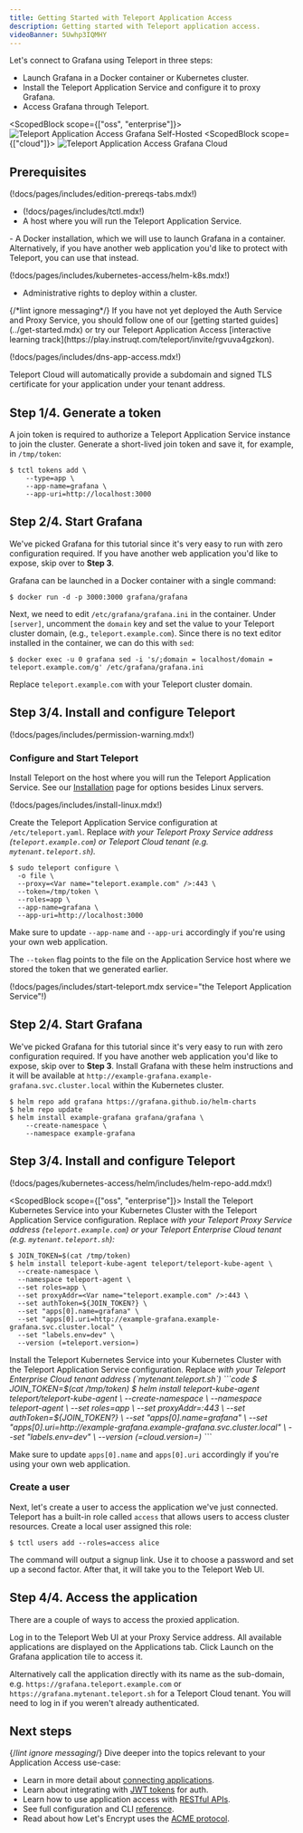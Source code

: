 ```yaml
---
title: Getting Started with Teleport Application Access
description: Getting started with Teleport application access.
videoBanner: 5Uwhp3IQMHY
---
```


Let's connect to Grafana using Teleport in three steps:

- Launch Grafana in a Docker container or Kubernetes cluster.
- Install the Teleport Application Service and configure it to proxy Grafana.
- Access Grafana through Teleport.

<ScopedBlock scope={["oss", "enterprise"]}>
![Teleport Application Access Grafana Self-Hosted](../../img/application-access/grafana_selfhosted.png)
</ScopedBlock>
<ScopedBlock scope={["cloud"]}>
![Teleport Application Access Grafana Cloud](../../img/application-access/grafana_cloud.png)
</ScopedBlock>

## Prerequisites

(!docs/pages/includes/edition-prereqs-tabs.mdx!)

- (!docs/pages/includes/tctl.mdx!)
- A host where you will run the Teleport Application Service.

<Tabs>
<TabItem label="Docker">
- A Docker installation, which we will use to launch Grafana in a container.
  Alternatively, if you have another web application you'd like to protect with
  Teleport, you can use that instead.
</TabItem>
<TabItem label="Kubernetes Cluster">

(!docs/pages/includes/kubernetes-access/helm-k8s.mdx!)

- Administrative rights to deploy within a cluster.

</TabItem>
</Tabs>

<Admonition type="tip" title="Not yet a Teleport user?">
{/*lint ignore messaging*/}
If you have not yet deployed the Auth Service and Proxy Service, you should
follow one of our [getting started guides](../get-started.mdx) or try our
Teleport Application Access [interactive learning track](https://play.instruqt.com/teleport/invite/rgvuva4gzkon).
</Admonition>

<Admonition type="note" title="Application Access and DNS for Self-Hosted Clusters">

(!docs/pages/includes/dns-app-access.mdx!)

Teleport Cloud will automatically provide a subdomain and signed TLS certificate
for your application under your tenant address.
</Admonition>

## Step 1/4. Generate a token

A join token is required to authorize a Teleport Application Service instance to
join the cluster. Generate a short-lived join token and save it, for example,
in `/tmp/token`:

```code
$ tctl tokens add \
    --type=app \
    --app-name=grafana \
    --app-uri=http://localhost:3000
```

<Tabs>
<TabItem label="Docker">

## Step 2/4. Start Grafana

We've picked Grafana for this tutorial since it's very easy to run with zero
configuration required. If you have another web application you'd like to
expose, skip over to **Step 3**.

Grafana can be launched in a Docker container with a single command:

```code
$ docker run -d -p 3000:3000 grafana/grafana
```

Next, we need to edit `/etc/grafana/grafana.ini` in the container. Under
`[server]`, uncomment the `domain` key and set the value to your Teleport
cluster domain, (e.g., `teleport.example.com`). Since there is no text editor
installed in the container, we can do this with `sed`:

```code
$ docker exec -u 0 grafana sed -i 's/;domain = localhost/domain = teleport.example.com/g' /etc/grafana/grafana.ini
```

Replace `teleport.example.com` with your Teleport cluster domain.

## Step 3/4. Install and configure Teleport

(!docs/pages/includes/permission-warning.mdx!)

### Configure and Start Teleport

Install Teleport on the host where you will run the Teleport Application Service. See our [Installation](../installation.mdx) page for options besides Linux servers.

(!docs/pages/includes/install-linux.mdx!)

Create the Teleport Application Service configuration at `/etc/teleport.yaml`.
Replace <Var name="teleport.example.com" /> with your Teleport Proxy Service
address (`teleport.example.com`) or Teleport Cloud tenant (e.g. `mytenant.teleport.sh`).

```code
$ sudo teleport configure \
  -o file \
  --proxy=<Var name="teleport.example.com" />:443 \
  --token=/tmp/token \
  --roles=app \
  --app-name=grafana \
  --app-uri=http://localhost:3000
```
  
Make sure to update `--app-name` and `--app-uri` accordingly if you're using your
own web application.

The `--token` flag points to the file on the Application Service host where we
stored the token that we generated earlier.

(!docs/pages/includes/start-teleport.mdx service="the Teleport Application Service"!)

</TabItem>
<TabItem label="Kubernetes cluster">

## Step 2/4. Start Grafana

We've picked Grafana for this tutorial since it's very easy to run with zero
configuration required. If you have another web application you'd like to
expose, skip over to **Step 3**. Install Grafana with these helm instructions
and it will be available at `http://example-grafana.example-grafana.svc.cluster.local`
within the Kubernetes cluster.

```code
$ helm repo add grafana https://grafana.github.io/helm-charts
$ helm repo update
$ helm install example-grafana grafana/grafana \
    --create-namespace \
    --namespace example-grafana
```

## Step 3/4. Install and configure Teleport

  (!docs/pages/kubernetes-access/helm/includes/helm-repo-add.mdx!)

<ScopedBlock scope={["oss", "enterprise"]}>
Install the Teleport Kubernetes Service into your Kubernetes Cluster
with the Teleport Application Service configuration.
Replace <Var name="teleport.example.com" /> with
your Teleport Proxy Service address (`teleport.example.com`) or your
Teleport Enterprise Cloud tenant (e.g. `mytenant.teleport.sh`):

```code
$ JOIN_TOKEN=$(cat /tmp/token)
$ helm install teleport-kube-agent teleport/teleport-kube-agent \
  --create-namespace \
  --namespace teleport-agent \
  --set roles=app \
  --set proxyAddr=<Var name="teleport.example.com" />:443 \
  --set authToken=${JOIN_TOKEN?} \
  --set "apps[0].name=grafana" \
  --set "apps[0].uri=http://example-grafana.example-grafana.svc.cluster.local" \
  --set "labels.env=dev" \
  --version (=teleport.version=)
```

</ScopedBlock>
<ScopedBlock scope={["cloud"]}>
Install the Teleport Kubernetes Service into your Kubernetes Cluster
with the Teleport Application Service configuration.
Replace <Var name="teleport.example.com" /> with
your Teleport Enterprise Cloud tenant address (`mytenant.teleport.sh`)
```code
$ JOIN_TOKEN=$(cat /tmp/token)
$ helm install teleport-kube-agent teleport/teleport-kube-agent \
  --create-namespace \
  --namespace teleport-agent \
  --set roles=app \
  --set proxyAddr=<Var name="teleport.example.com" />:443 \
  --set authToken=${JOIN_TOKEN?} \
  --set "apps[0].name=grafana" \
  --set "apps[0].uri=http://example-grafana.example-grafana.svc.cluster.local" \
  --set "labels.env=dev" \
  --version (=cloud.version=)
```
</ScopedBlock>

Make sure to update `apps[0].name` and `apps[0].uri` accordingly if you're using
your own web application.

</TabItem>
</Tabs>

### Create a user

Next, let's create a user to access the application we've just connected.
Teleport has a built-in role called `access` that allows users to access
cluster resources. Create a local user assigned this role:

```code
$ tctl users add --roles=access alice
```

The command will output a signup link. Use it to choose a password and set up a
second factor. After that, it will take you to the Teleport Web UI.

## Step 4/4. Access the application

There are a couple of ways to access the proxied application.

Log in to the Teleport Web UI at your Proxy Service address. All available
applications are displayed on the Applications tab. Click Launch on the Grafana
application tile to access it.

Alternatively call the application directly with its name as the sub-domain,
e.g. `https://grafana.teleport.example.com` or `https://grafana.mytenant.teleport.sh`
for a Teleport Cloud tenant. You will need to log in if you weren't already authenticated.

## Next steps
{/*lint ignore messaging*/}
Dive deeper into the topics relevant to your Application Access use-case:

- Learn in more detail about [connecting applications](./guides/connecting-apps.mdx).
- Learn about integrating with [JWT tokens](./jwt/introduction.mdx) for auth.
- Learn how to use application access with [RESTful APIs](./guides/api-access.mdx).
- See full configuration and CLI [reference](./reference.mdx).
- Read about how Let's Encrypt uses the [ACME protocol](https://letsencrypt.org/how-it-works/).
